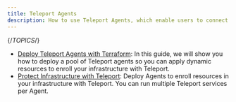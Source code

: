 ```yaml
---
title: Teleport Agents
description: How to use Teleport Agents, which enable users to connect to resources in your infrastructure.
---
```


{/*TOPICS*/}

- [Deploy Teleport Agents with Terraform](deploy-agents-terraform.mdx): In this guide, we will show you how to deploy a pool of Teleport agents so you can apply dynamic resources to enroll your infrastructure with Teleport.
- [Protect Infrastructure with Teleport](introduction.mdx): Deploy Agents to enroll resources in your infrastructure with Teleport. You can run multiple Teleport services per Agent.
